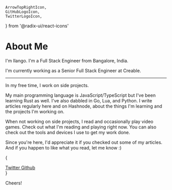 	ArrowTopRightIcon,
	GitHubLogoIcon,
	TwitterLogoIcon,
} from '@radix-ui/react-icons'

# About Me

I'm Ilango. I'm a Full Stack Engineer from Bangalore, India.

I'm currently working as a Senior Full Stack Engineer at Creable.

---

In my free time, I work on <Link to='/projects'>side projects</Link>.

My main programming language is JavaScript/TypeScript but I've been learning Rust as well. I've also dabbled in Go, Lua, and Python. I write articles regularly here and on <Anchor href='https://ilango.hashnode.dev/'>Hashnode</Anchor>, about the things I'm learning and the projects I'm working on.

When not working on side projects, I read and occasionally play video games. Check out what I'm reading and playing right <Link to='/now'>now</Link>. You can also check out the <Link to='/uses'>tools and devices</Link> I use to get my work done.

Since you're here, I'd appreciate it if you checked out some of my <Link to='/blog'>articles</Link>. And if you happen to like what you read, let me know :)

{

<div className='h-16 grid grid-cols-2 gap-4'>
<Card>
<a className='w-full h-full flex items-center justify-between no-underline' href='https://twitter.com/i4o_dev' target='_blank' rel='noreferrer noopener'>
    <span className='inline-flex items-center gap-2'>
        <TwitterLogoIcon className='w-4 h-4' />
        Twitter
    </span> 
    <ArrowTopRightIcon />
</a>
</Card>

<Card>
<a className='w-full h-full flex items-center justify-between no-underline' href='https://github.com/i4o-dev' target='_blank' rel='noreferrer noopener'>
    <span className='inline-flex items-center gap-2'>
        <GitHubLogoIcon className='w-4 h-4' />
        Github
    </span> 
    <ArrowTopRightIcon />
</a>
</Card>
</div>
}

Cheers!

